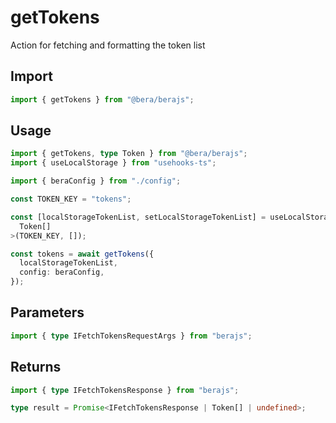 # getTokens

Action for fetching and formatting the token list

## Import

```ts
import { getTokens } from "@bera/berajs";
```

## Usage

```ts
import { getTokens, type Token } from "@bera/berajs";
import { useLocalStorage } from "usehooks-ts";

import { beraConfig } from "./config";

const TOKEN_KEY = "tokens";

const [localStorageTokenList, setLocalStorageTokenList] = useLocalStorage<
  Token[]
>(TOKEN_KEY, []);

const tokens = await getTokens({
  localStorageTokenList,
  config: beraConfig,
});
```

## Parameters

```ts
import { type IFetchTokensRequestArgs } from "berajs";
```

## Returns

```ts
import { type IFetchTokensResponse } from "berajs";

type result = Promise<IFetchTokensResponse | Token[] | undefined>;
```
